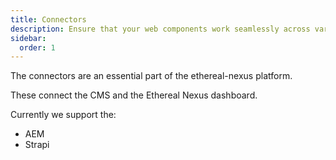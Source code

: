 ```yaml
---
title: Connectors
description: Ensure that your web components work seamlessly across various infrastructures, frameworks, and web applications.
sidebar:
  order: 1
---
```


The connectors are an essential part of the ethereal-nexus platform.

These connect the CMS and the Ethereal Nexus dashboard.

Currently we support the:
 - AEM
 - Strapi
